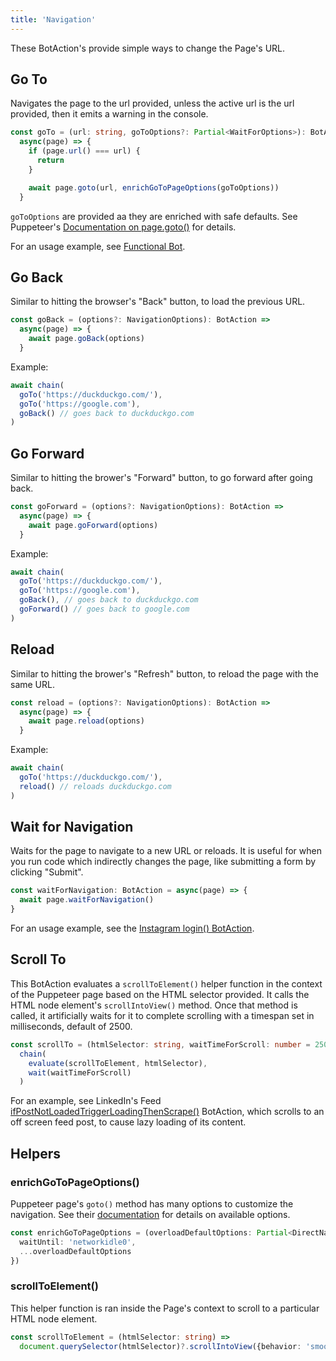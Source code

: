 ---
title: 'Navigation'
---

These BotAction's provide simple ways to change the Page's URL.

## Go To
Navigates the page to the url provided, unless the active url is the url provided, then it emits a warning in the console.
```typescript
const goTo = (url: string, goToOptions?: Partial<WaitForOptions>): BotAction =>
  async(page) => {
    if (page.url() === url) {
      return
    }

    await page.goto(url, enrichGoToPageOptions(goToOptions))
  }
```
`goToOptions` are provided aa they are enriched with safe defaults. See Puppeteer's [Documentation on page.goto()](https://devdocs.io/puppeteer/#pagegotourl-options) for details.

For an usage example, see [Functional Bot](/examples#functional-bot).

## Go Back
Similar to hitting the browser's "Back" button, to load the previous URL.

```typescript
const goBack = (options?: NavigationOptions): BotAction =>
  async(page) => {
    await page.goBack(options)
  }
```

Example:
```typescript
await chain(
  goTo('https://duckduckgo.com/'),
  goTo('https://google.com'),
  goBack() // goes back to duckduckgo.com
)
```

## Go Forward
Similar to hitting the brower's "Forward" button, to go forward after going back.

```typescript
const goForward = (options?: NavigationOptions): BotAction =>
  async(page) => {
    await page.goForward(options)
  }
```

Example:
```typescript
await chain(
  goTo('https://duckduckgo.com/'),
  goTo('https://google.com'),
  goBack(), // goes back to duckduckgo.com
  goForward() // goes back to google.com
)
```

## Reload
Similar to hitting the brower's "Refresh" button, to reload the page with the same URL.

```typescript
const reload = (options?: NavigationOptions): BotAction =>
  async(page) => {
    await page.reload(options)
  }
```

Example:
```typescript
await chain(
  goTo('https://duckduckgo.com/'),
  reload() // reloads duckduckgo.com
)
```

## Wait for Navigation
Waits for the page to navigate to a new URL or reloads. It is useful for when you run code which indirectly changes the page, like submitting a form by clicking "Submit".
```typescript
const waitForNavigation: BotAction = async(page) => {
  await page.waitForNavigation()
}
```

For an usage example, see the [Instagram login() BotAction](/sites/instagram#login-botaction).

## Scroll To
This BotAction evaluates a `scrollToElement()` helper function in the context of the Puppeteer page based on the HTML selector provided. It calls the HTML node element's `scrollIntoView()` method. Once that method is called, it artificially waits for it to complete scrolling with a timespan set in milliseconds, default of 2500.

```typescript
const scrollTo = (htmlSelector: string, waitTimeForScroll: number = 2500): BotAction =>
  chain(
    evaluate(scrollToElement, htmlSelector),
    wait(waitTimeForScroll)
  )
```

For an example, see LinkedIn's Feed [ifPostNotLoadedTriggerLoadingThenScrape()](https://github.com/mrWh1te/Botmation/blob/e968078fc5e7767db6831c0461afce8b574ac1fe/src/botmation/sites/linkedin/actions/feed.ts#L45) BotAction, which scrolls to an off screen feed post, to cause lazy loading of its content.

## Helpers

### enrichGoToPageOptions()

Puppeteer page's `goto()` method has many options to customize the navigation. See their [documentation](https://devdocs.io/puppeteer/#pagegotourl-options) for details on available options.
```typescript
const enrichGoToPageOptions = (overloadDefaultOptions: Partial<DirectNavigationOptions> = {}): DirectNavigationOptions => ({
  waitUntil: 'networkidle0',
  ...overloadDefaultOptions
})
```

### scrollToElement()

This helper function is ran inside the Page's context to scroll to a particular HTML node element.
```typescript
const scrollToElement = (htmlSelector: string) =>
  document.querySelector(htmlSelector)?.scrollIntoView({behavior: 'smooth'})
```